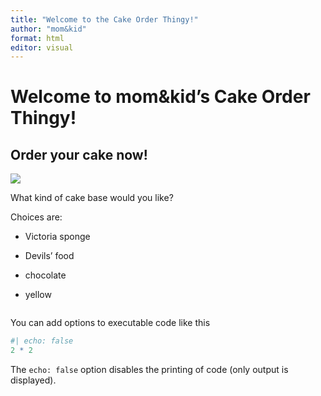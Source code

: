 ```yaml
---
title: "Welcome to the Cake Order Thingy!"
author: "mom&kid"
format: html
editor: visual
---
```


# Welcome to mom&kid's Cake Order Thingy!

## Order your cake now! 

![](images/amethyst%20beach.gif)

What kind of cake base would you like?

Choices are:

-   Victoria sponge

-   Devils' food

-   chocolate

-   yellow

```{}
```

You can add options to executable code like this

```r
#| echo: false
2 * 2
```

The `echo: false` option disables the printing of code (only output is displayed).
